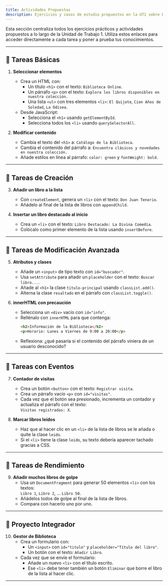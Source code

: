 ```yaml
---
title: Actividades Propuestas
description: Ejercicios y casos de estudio propuestos en la UT1 sobre Diseño de Interfaces y Usabilidad.
---
```


Esta sección centraliza todos los ejercicios prácticos y actividades propuestos a lo largo de la Unidad de Trabajo 1. Utiliza estos enlaces para acceder directamente a cada tarea y poner a prueba tus conocimientos.

---
## 🔹 Tareas Básicas

1. **Seleccionar elementos**  
   - Crea un HTML con:  
     - Un título `<h1>` con el texto: `Biblioteca Online`.  
     - Un párrafo `<p>` con el texto: `Explora los libros disponibles en nuestra colección.`  
     - Una lista `<ul>` con tres elementos `<li>`: `El Quijote`, `Cien Años de Soledad`, `La Odisea`.  
   - Desde JavaScript:  
     - Selecciona el `<h1>` usando `getElementById`.  
     - Selecciona todos los `<li>` usando `querySelectorAll`.  

2. **Modificar contenido**  
   - Cambia el texto del `<h1>` a: `Catálogo de la Biblioteca`.  
   - Cambia el contenido del párrafo a: `Encuentra clásicos y novedades en nuestra colección.`  
   - Añade estilos en línea al párrafo: `color: green` y `fontWeight: bold`.  

---

## 🔹 Tareas de Creación

3. **Añadir un libro a la lista**  
   - Con `createElement`, genera un `<li>` con el texto: `Don Juan Tenorio`.  
   - Añádelo al final de la lista de libros con `appendChild`.  

4. **Insertar un libro destacado al inicio**  
   - Crea un `<li>` con el texto: `Libro Destacado: La Divina Comedia`.  
   - Colócalo como primer elemento de la lista usando `insertBefore`.  

---

## 🔹 Tareas de Modificación Avanzada

5. **Atributos y clases**  
   - Añade un `<input>` de tipo texto con `id="buscador"`.  
   - Usa `setAttribute` para añadir un `placeholder` con el texto: `Buscar libro...`.  
   - Añade al `<h1>` la clase `titulo-principal` usando `classList.add()`.  
   - Alterna la clase `resaltado` en el párrafo con `classList.toggle()`.  

6. **innerHTML con precaución**  
   - Selecciona un `<div>` vacío con `id="info"`.  
   - Rellénalo con `innerHTML` para que contenga:  
     ```html
     <h2>Información de la Biblioteca</h2>
     <p>Horario: Lunes a Viernes de 9:00 a 20:00</p>
     ```  
   - Reflexiona: ¿qué pasaría si el contenido del párrafo viniera de un usuario desconocido?  

---

## 🔹 Tareas con Eventos

7. **Contador de visitas**  
   - Crea un botón `<button>` con el texto: `Registrar visita`.  
   - Crea un párrafo vacío `<p>` con `id="visitas"`.  
   - Cada vez que el botón sea presionado, incrementa un contador y actualiza el párrafo con el texto:  
     `Visitas registradas: X`.  

8. **Marcar libros leídos**  
   - Haz que al hacer clic en un `<li>` de la lista de libros se le añada o quite la clase `leido`.  
   - Si el `<li>` tiene la clase `leido`, su texto debería aparecer tachado gracias a CSS.  

---

## 🔹 Tareas de Rendimiento

9. **Añadir muchos libros de golpe**  
   - Usa un `DocumentFragment` para generar 50 elementos `<li>` con los textos:  
     `Libro 1`, `Libro 2`, … `Libro 50`.  
   - Añádelos todos de golpe al final de la lista de libros.  
   - Compara con hacerlo uno por uno.  

---

## 🔹 Proyecto Integrador

10. **Gestor de Biblioteca**  
    - Crea un formulario con:  
      - Un `<input>` con `id="titulo"` y `placeholder="Título del libro"`.  
      - Un botón con el texto: `Añadir Libro`.  
    - Cada vez que se envíe el formulario:  
      - Añade un nuevo `<li>` con el título escrito.  
      - Ese `<li>` debe tener también un botón `Eliminar` que borre el libro de la lista al hacer clic.  

---